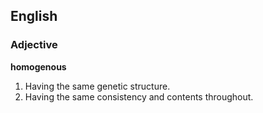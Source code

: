 ==English==

===Adjective===

'''homogenous'''

# Having the same genetic structure.
# Having the same consistency and contents throughout.